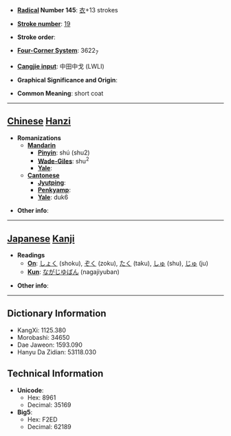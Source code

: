 * '''[[Wiktionary:Chinese radical index| Radical]] Number 145''': [[Wiktionary:Chinese radical index 衣|衣]]+13 strokes

* '''[[Wiktionary:Chinese total strokes index|Stroke number]]''': [[Wiktionary:Chinese total strokes index 19|19]]

* '''Stroke order''': 

* '''[[Wiktionary:Chinese four corner index|Four-Corner System]]''': 3622<sub>7</sub>

* '''[[Wiktionary:Chinese Cangjie index|Cangjie input]]''': 中田中戈 (LWLI)

* '''Graphical Significance and Origin''': 

* '''Common Meaning''': short coat

----

== [[Chinese]] [[Hanzi]] ==

* '''Romanizations'''
** '''[[Mandarin]]'''
*** '''[[Pinyin]]''': shú (shu2)
*** '''[[Wade-Giles]]''': shu<sup>2</sup>
*** '''[[Yale]]''': 
** '''[[Cantonese]]'''
*** '''[[Jyutping]]''':
*** '''[[Penkyamp]]''': 
*** '''[[Yale]]''': duk6

* '''Other info''': 

----

== [[Japanese]] [[Kanji]] ==

* '''Readings'''
** '''[[On]]''': [[しょく]] (shoku), [[ぞく]] (zoku), [[たく]] (taku), [[しゅ]] (shu), [[じゅ]] (ju)
** '''[[Kun]]''': [[ながじゆばん]] (nagajiyuban)

* '''Other info''':  

----

== Dictionary Information ==

* KangXi: 1125.380
* Morobashi: 34650
* Dae Jaweon: 1593.090
* Hanyu Da Zidian: 53118.030

== Technical Information ==

* '''Unicode''':
** Hex: 8961
** Decimal: 35169
* '''Big5''':
** Hex: F2ED
** Decimal: 62189